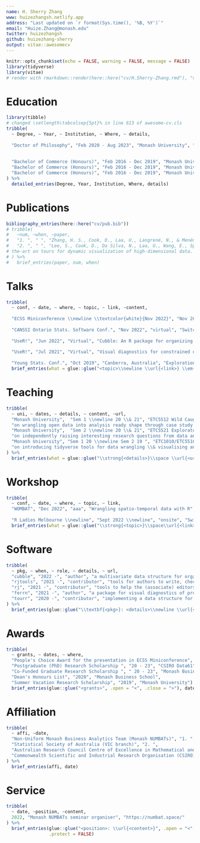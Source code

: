 ```yaml
---
name: H. Sherry Zhang
www: huizezhangsh.netlify.app
address: "Last updated on `r format(Sys.time(), '%B, %Y')`"
email: "Huize.Zhang@monash.edu"
twitter: huizezhangsh
github: huizezhang-sherry
output: vitae::awesomecv
---
```


```r
knitr::opts_chunk$set(echo = FALSE, warning = FALSE, message = FALSE)
library(tidyverse)
library(vitae)
# render with rmarkdown::render(here::here("cv/H.Sherry-Zhang.rmd"), "vitae::awesomecv") 
```

# Education

```r
library(tibble)
# changed \setlength\tabcolsep{5pt}% in line 613 of awesome-cv.cls
tribble(
  ~ Degree, ~ Year, ~ Institution, ~ Where, ~ details,
  
  "Doctor of Philosophy", "Feb 2020 - Aug 2023", "Monash University", "Melbourne, Australia","Supervisors: Dianne Cook, Patricia Menéndez, Nicolas Langrené (BNU-HKBU United International College), and Ursula Laa (BOKU)",
  
  
  "Bachelor of Commerce (Honours)", "Feb 2016 - Dec 2019", "Monash University", "Melbourne, Australia", "First Class Honours (H1)",
  "Bachelor of Commerce (Honours)", "Feb 2016 - Dec 2019", "Monash University", "Melbourne, Australia", "Honours research project: Exploration of judicial facial expression in videos of legal proceedings",
  "Bachelor of Commerce (Honours)", "Feb 2016 - Dec 2019", "Monash University", "Melbourne, Australia", "Supervisors: Dianne Cook and Russell Smyth"
) %>% 
  detailed_entries(Degree, Year, Institution, Where, details)
```

# Publications

```r
bibliography_entries(here::here("cv/pub.bib"))
# tribble(
#   ~num, ~when, ~paper,
#   "1. ", " ", "Zhang, H. S., Cook, D., Laa, U., Langrené, N., & Menéndez, P. (2021). Visual diagnostics for constrained optimisation with application to guided tours. arXiv Preprint arXiv:2104.03448.",
#   "2. ", " ", "Lee, S., Cook, D., Da Silva, N., Laa, U., Wang, E., Spyrison, N., & Zhang, H. S. (2021). A review of the state‐of‐
# the‐art on tours for dynamic visualization of high‐dimensional data. arXiv Preprint arXiv:2104.08016."
# ) %>% 
#   brief_entries(paper, num, when)
```

# Talks

```r
tribble(
  ~ conf, ~ date, ~ where, ~ topic, ~ link, ~content,
  
  "ECSS Miniconference \\newline \\textcolor{white}{Nov 2022}", "Nov 2022 \\textcolor{white}{Nov 2022}", "virtual", "Switching between space and time: Spatio-temporal analysis with cubble", "https://sherryzhang-ecssmini2022.netlify.app/", "\\newline People's Choice Award",
  
  "CANSSI Ontario Stats. Software Conf.", "Nov 2022", "virtual", "Switching between space and time: Spatio-temporal analysis with cubble", "https://sherryzhang-canssi2022.netlify.app/", "",
  
  "UseR!", "Jun 2022", "Virtual", "Cubble: An R package for organizing and wrangling multivariate spatio-temporal data", "https://sherryzhang-user2022.netlify.app/", "",
  
  "UseR!", "Jul 2021", "Virtual", "Visual diagnostics for constrained optimisation with application to guided tours", "https://sherryzhang-user2021.netlify.app/", "",
  
  "Young Stats. Conf.", "Oct 2019", "Canberra, Australia", "Exploration of judicial facial expression in videos of legal proceedings", "               ", "") %>%
  brief_entries(what = glue::glue("<topic>\\newline \\url{<link>} \\em{<content>}", .open = "<", .close = ">"), when = paste0(date, "\\newline"), with = paste0(conf, "\\newline"), .protect = FALSE)
```

# Teaching

<!-- \footnotesize I have been the teaching associate for various units in Monash Master of Business Analytics program and have teaching evaluation score constantly over 4.5 (out of 5). My responsibilities involve lab supervision, tutorial delivery, marking assignments, and unit admin tasks. -->

```r
tribble(
  ~ uni, ~ dates, ~ details, ~ content, ~url,
  "Monash University",  "Sem 1 \\newline 20 \\& 21", "ETC5512 Wild Caught Data",
  "on wrangling open data into analysis ready shape through case study on US air traffic data, Australia census and election data, and among others", "https://wcd.numbat.space/",
  "Monash University",  "Sem 2 \\newline 20 \\& 21", "ETC5521 Exploratory Data Analysis", 
  "on independently raising interesting research questions from data and conduct exploratory data analysis to answer these questions", "https://eda.numbat.space/",
  "Monash University", "Sem 1 20 \\newline Sem 2 19 ", "ETC1010/ETC5510 Introduction to Data Analysis",
  "on introducing tidyverse tools for data wrangling \\& visualising and basics in web scraping, text analysis and programming with R", "https://ida.numbat.space/"
) %>% 
  brief_entries(what = glue::glue("\\strong{<details>}\\space \\url{<url>}\\newline \\em{<content>}", .open = "<", .close = ">"), when = paste0(dates, "\\newline"), with = paste0(uni, "\\newline"), .protect = FALSE) 
```

# Workshop

```r
tribble(
  ~ conf, ~ date, ~ where, ~ topic, ~ link,
  "WOMBAT", "Dec 2022", "aaa", "Wrangling spatio-temporal data with R", "https://sptm-tidy.numbat.space/",
  
  "R Ladies Melbourne \\newline", "Sept 2022 \\newline", "onsite", "Switching between space and time: Spatio-temporal analysis with cubble", "https://sherryzhang-rladiesmelb2022.netlify.app/") %>%
  brief_entries(what = glue::glue("\\strong{<topic>}\\space\\url{<link>}", .open = "<", .close = ">"), when = paste0(date), with = conf, .protect = FALSE)
```

# Software

<!-- \footnotesize I contributes to open source software, available on the Comprehensive R Archive Network (CRAN) and Github. -->

```r
tribble(
  ~ pkg, ~ when, ~ role, ~ details, ~ url,
  "cubble", "2022 -", "author", "a multivariate data structure for organizing and wrangling spatio-temporal data","https://cran.r-project.org/web/packages/cubble/index.html",
  "rjtools", "2021 -", "contributor", "tools for authors to write, check, and submit articles to the R Journal", "https://github.com/rjournal/rjtools",
  "rj", "2021 -", "contributor", "tools to help the (associate) editors with the reviewing process of the R journal", "https://github.com/rjournal/rj",
  "ferrn", "2021 -", "author", "a package for visual diagnostics of projection pursuit guided tour optimisation", "https://cran.r-project.org/web/packages/ferrn/index.html",
  "tourr", "2020 -", "contributor", "implementing a data structure for collecting guided tour optimistaion data", "https://cran.r-project.org/web/packages/tourr/index.html"
) %>% 
  brief_entries(glue::glue("\\textbf{<pkg>}: <details>\\newline \\url{<url>}" , .open = "<", .close = ">"), when = paste0(when, "\\newline"), .protect = FALSE)
```

# Awards

```r
tribble(
  ~ grants, ~ dates, ~ where,
  "People's Choice Award for the presentation in ECSS Miniconference", "2022", "Statistical Society of Australia et al.",
  "Postgraduate (PhD) Research Scholarship ", "20 - 23", "CSIRO Data61",
  "Co-Funded Graduate Research Scholarship ", " 20 - 23", "Monash Business School",
  "Dean's Honours List", "2020", "Monash Business School",
  "Summer Vacation Research Scholarship", "2019", "Monash University") %>% 
  brief_entries(glue::glue("<grants>", .open = "<", .close = ">"), dates, where)
```

# Affiliation

```r
tribble(
  ~ affi, ~date,
  "Non-Uniform Monash Business Analytics Team (Monash NUMBATs)", "1. ",
  "Statistical Society of Australia (VIC branch)", "2. ",
  "Australian Research Council Centre of Excellence in Mathematical and Statistical Frontiers", "3. ",
  "Commonwealth Scientific and Industrial Research Organisation (CSIRO) Data61", "4. "
) %>%
  brief_entries(affi, date)
```

# Service

```r
tribble(
  ~ date, ~position, ~content,
  2022, "Monash NUMBATs seminar organiser", "https://numbat.space/"
) %>% 
  brief_entries(glue::glue("<position>: \\url{<content>}", .open = "<", .close = ">"), date,
                .protect = FALSE)
```
